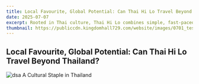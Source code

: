 ```yaml
---
title: Local Favourite, Global Potential: Can Thai Hi Lo Travel Beyond Thailand?
date: 2025-07-07
excerpt: Rooted in Thai culture, Thai Hi Lo combines simple, fast-paced gameplay with broad appeal. KingMidas Games modernises the classic while preserving its traditional charm, making it accessible to global players. With smart localisation and positioning, this cultural staple is ready to capture attention beyond Thailand.
thumbnail: https://publiccdn.kingdomhall729.com/website/images/0701_test.jpg
---
```


## Local Favourite, Global Potential: Can Thai Hi Lo Travel Beyond Thailand?
![dsa]()
A Cultural Staple in Thailand